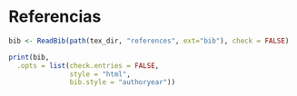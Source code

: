 # Referencias {-}

```r
bib <- ReadBib(path(tex_dir, "references", ext="bib"), check = FALSE)

print(bib, 
  .opts = list(check.entries = FALSE, 
               style = "html", 
               bib.style = "authoryear"))
```